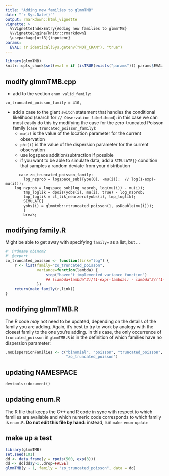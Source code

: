 ```yaml
---
title: "Adding new families to glmmTMB"
date: "`r Sys.Date()`"
output: rmarkdown::html_vignette
vignette: >
  %\VignetteIndexEntry{Adding new families to glmmTMB}
  %\VignetteEngine{knitr::rmarkdown}
  \usepackage[utf8]{inputenc}
params:
  EVAL: !r identical(Sys.getenv("NOT_CRAN"), "true")
---
```


```r
library(glmmTMB)
knitr::opts_chunk$set(eval = if (isTRUE(exists("params"))) params$EVAL else FALSE)
```

## modify glmmTMB.cpp

- add to the section `enum valid_family`:

```Rcpp
zo_truncated_poisson_family = 410,
```

- add a case to the giant `switch` statement that handles the conditional likelihood (search for `// Observation likelihood`): in this case we can most easily do this by modifying the case for the zero-truncated Poisson family (`case truncated_poisson_family`):
   - `mu(i)` is the value of the location parameter for the current observation
   - `phi(i)` is the value of the dispersion parameter for the current observation
   - use logspace addition/subtraction if possible
   - if you want to be able to simulate data, add a `SIMULATE{}` condition that samples a random deviate from your distribution

```Rcpp
      case zo_truncated_poisson_family:
        log_nzprob = logspace_sub(Type(0), -mu(i));  // log(1-exp(-mu(i)));
	log_nzprob = logspace_sub(log_nzprob, log(mu(i)) - mu(i));
        tmp_loglik = dpois(yobs(i), mu(i), true) - log_nzprob;
        tmp_loglik = zt_lik_nearzero(yobs(i), tmp_loglik);
        SIMULATE{
		yobs(i) = glmmtmb::rtruncated_poisson(1, asDouble(mu(i)));
        }
        break;
```

## modifying family.R

Might be able to get away with specifying `family=` as a list, but ...

```r
#' @rdname nbinom2
#' @export
zo_truncated_poisson <- function(link="log") {
    r <- list(family="zo_truncated_poisson",
              variance=function(lambda) {
                  stop("haven't implemented variance function")
                  ## (lambda+lambda^2)/(1-exp(-lambda)) - lambda^2/((1-exp(-lambda))^2)
              })
    return(make_family(r,link))
}
```

## modifying glmmTMB.R

The R code *may* not need to be updated, depending on the details of the family you are adding. Again, it's best to try to work by analogy with the closest family to the one you're adding. In this case, the only occurrence of `truncated_poisson` in `glmmTMB.R` is in the definition of which families have no dispersion parameter:

```r
.noDispersionFamilies <- c("binomial", "poisson", "truncated_poisson",
                           "zo_truncated_poisson")
```

## updating NAMESPACE

`devtools::document()`

## updating enum.R

The R file that keeps the C++ and R code in sync with respect to which families are available and which numeric code corresponds to which family is `enum.R`. **Do not edit this file by hand**: instead, run `make enum-update`

## make up a test

```r
library(glmmTMB)
set.seed(101)
dd <- data.frame(y = rpois(500, exp(3)))
dd <- dd[dd$y>1,,drop=FALSE]
glmmTMB(y ~ 1, family = "zo_truncated_poisson", data = dd)
```

